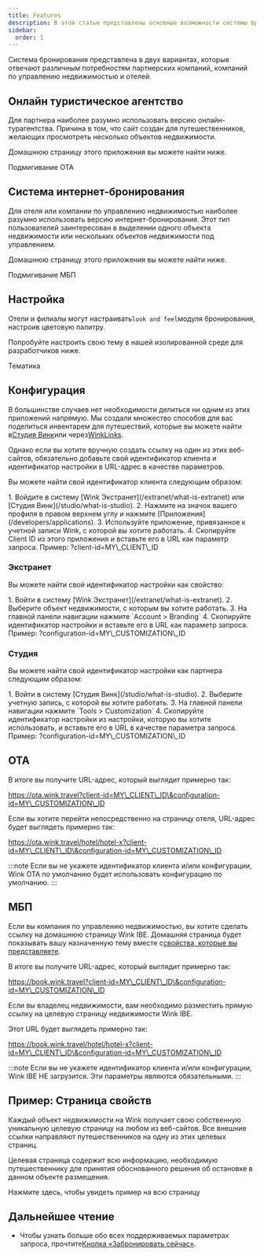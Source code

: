 ```yaml
---
title: Features
description: В этой статье представлены основные возможности системы бронирования Wink.
sidebar:
  order: 1
---
```


Система бронирования представлена в двух вариантах, которые отвечают различным потребностям партнерских компаний, компаний по управлению недвижимостью и отелей.

## Онлайн туристическое агентство

Для партнера наиболее разумно использовать версию онлайн-турагентства. Причина в том, что сайт создан для путешественников, желающих просмотреть несколько объектов недвижимости.

Домашнюю страницу этого приложения вы можете найти ниже.

<LinkButton href="https://ota.wink.travel/home" variant="secondary" icon="external" target="_blank">
  Подмигивание ОТА
</LinkButton>


## Система интернет-бронирования

Для отеля или компании по управлению недвижимостью наиболее разумно использовать версию интернет-бронирования. Этот тип пользователей заинтересован в выделении одного объекта недвижимости или нескольких объектов недвижимости под управлением.

Домашнюю страницу этого приложения вы можете найти ниже.

<LinkButton href="https://book.wink.travel/home?client-id=client-1∓configuration-id=d906a163-5cee-4198-a170-2bedf2407f5f" variant="secondary" icon="external" target="_blank">
  Подмигивание МБП
</LinkButton>


## Настройка

Отели и филиалы могут настраивать`look and feel`модуля бронирования, настроив цветовую палитру.

Попробуйте настроить свою тему в нашей изолированной среде для разработчиков ниже.

<LinkButton href="https://docs.wink.travel/web-component" variant="secondary" icon="external" target="_blank">
  Тематика
</LinkButton>


## Конфигурация

В большинстве случаев нет необходимости делиться ни одним из этих приложений напрямую. Мы создали множество способов для вас поделиться инвентарем для путешествий, которые вы можете найти в[Студия Винк](/studio/what-is-studio)или через[WinkLinks](/link-manager/wink-links).

Однако если вы хотите вручную создать ссылку на один из этих веб-сайтов, обязательно добавьте свой идентификатор клиента и идентификатор настройки в URL-адрес в качестве параметров.

Вы можете найти свой идентификатор клиента следующим образом:

<Steps>
  1. Войдите в систему [Wink Экстранет](/extranet/what-is-extranet) или [Студия Винк](/studio/what-is-studio).
  2. Нажмите на значок вашего профиля в правом верхнем углу и нажмите [Приложения](/developers/applications).
  3. Используйте приложение, привязанное к учетной записи Wink, с которой вы хотите работать.
  4. Скопируйте Client ID из этого приложения и вставьте его в URL как параметр запроса. Пример: ?client-id=MY\_CLIENT\_ID
</Steps>


### Экстранет

Вы можете найти свой идентификатор настройки как свойство:

<Steps>
  1. Войти в систему [Wink Экстранет](/extranet/what-is-extranet).
  2. Выберите объект недвижимости, с которым вы хотите работать.
  3. На главной панели навигации нажмите `Account > Branding`
  4. Скопируйте идентификатор настройки и вставьте его в URL как параметр запроса. Пример: ?configuration-id=MY\_CUSTOMIZATION\_ID
</Steps>


### Студия

Вы можете найти свой идентификатор настройки как партнера следующим образом:

<Steps>
  1. Войти в систему [Студия Винк](/studio/what-is-studio).
  2. Выберите учетную запись, с которой вы хотите работать.
  3. На главной панели навигации нажмите `Tools > Customization`
  4. Скопируйте идентификатор настройки из настройки, которую вы хотите использовать, и вставьте его в URL в качестве параметра запроса. Пример: ?configuration-id=MY\_CUSTOMIZATION\_ID
</Steps>


## ОТА

В итоге вы получите URL-адрес, который выглядит примерно так:

https://ota.wink.travel?client-id=MY\_CLIENT\_ID\&configuration-id=MY\_CUSTOMIZATION\_ID

Если вы хотите перейти непосредственно на страницу отеля, URL-адрес будет выглядеть примерно так:

https://ota.wink.travel/hotel/hotel-x?client-id=MY\_CLIENT\_ID\&configuration-id=MY\_CUSTOMIZATION\_ID

:::note
Если вы не укажете идентификатор клиента и/или конфигурации, Wink OTA по умолчанию будет использовать конфигурацию по умолчанию.
:::

## МБП

Если вы компания по управлению недвижимостью, вы хотите сделать ссылку на домашнюю страницу Wink IBE. Домашняя страница будет показывать вашу назначенную тему вместе с[свойства, которые вы представляете](/studio/agency-representation).

В итоге вы получите URL-адрес, который выглядит примерно так:

https://book.wink.travel?client-id=MY\_CLIENT\_ID\&configuration-id=MY\_CUSTOMIZATION\_ID

Если вы владелец недвижимости, вам необходимо разместить прямую ссылку на целевую страницу недвижимости Wink IBE.

Этот URL будет выглядеть примерно так:

https://book.wink.travel/hotel/hotel-x?client-id=MY\_CLIENT\_ID\&configuration-id=MY\_CUSTOMIZATION\_ID

:::note
Если вы не укажете идентификатор клиента и/или конфигурации, Wink IBE НЕ загрузится. Эти параметры являются обязательными.
:::

## Пример: Страница свойств

Каждый объект недвижимости на Wink получает свою собственную уникальную целевую страницу на любом из веб-сайтов. Все внешние ссылки направляют путешественников на одну из этих целевых страниц.

Целевая страница содержит всю информацию, необходимую путешественнику для принятия обоснованного решения об остановке в данном объекте размещения.

<LinkButton href="https://res.cloudinary.com/traveliko/image/upload/v1725851770/academy/hotel-sensai.jpg" variant="secondary" icon="external" target="_blank">
  Нажмите здесь, чтобы увидеть пример на всю страницу
</LinkButton>


## Дальнейшее чтение

* Чтобы узнать больше обо всех поддерживаемых параметрах запроса, прочтите[Кнопка «Забронировать сейчас»](/guides/the-book-now-button).

